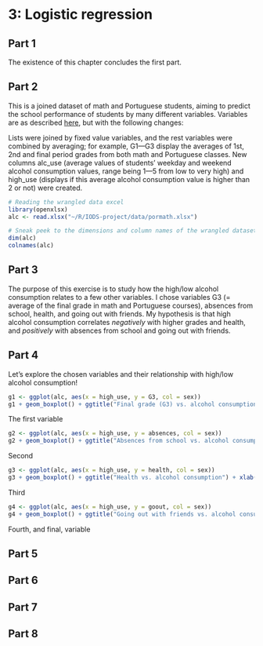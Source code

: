 # 3: Logistic regression

## Part 1 

The existence of this chapter concludes the first part.

## Part 2

This is a joined dataset of math and Portuguese students, aiming to predict the school performance of students by many different variables. Variables are as described [here](https://archive.ics.uci.edu/ml/datasets/Student+Performance), but with the following changes:

Lists were joined by fixed value variables, and the rest variables were combined by averaging; for example, G1—G3 display the averages of 1st, 2nd and final period grades from both math and Portuguese classes. New columns alc_use (average values of students' weekday and weekend alcohol consumption values, range being 1—5 from low to very high) and high_use (displays if this average alcohol consumption value is higher than 2 or not) were created.

```r
# Reading the wrangled data excel
library(openxlsx)
alc <- read.xlsx("~/R/IODS-project/data/pormath.xlsx")

# Sneak peek to the dimensions and column names of the wrangled dataset
dim(alc)
colnames(alc)

```

## Part 3

The purpose of this exercise is to study how the high/low alcohol consumption relates to a few other variables. I chose variables G3 (= average of the final grade in math and Portuguese courses), absences from school, health, and going out with friends. My hypothesis is that high alcohol consumption correlates *negatively* with higher grades and health, and *positively* with absences from school and going out with friends. 

## Part 4

Let's explore the chosen variables and their relationship with high/low alcohol consumption!

```r
g1 <- ggplot(alc, aes(x = high_use, y = G3, col = sex))
g1 + geom_boxplot() + ggtitle("Final grade (G3) vs. alcohol consumption") + xlab("High use of alcohol") + ylab("Final grade")
```
The first variable

```r
g2 <- ggplot(alc, aes(x = high_use, y = absences, col = sex))
g2 + geom_boxplot() + ggtitle("Absences from school vs. alcohol consumption") + xlab("High use of alcohol") + ylab("Absences")
```
Second

```r
g3 <- ggplot(alc, aes(x = high_use, y = health, col = sex))
g3 + geom_boxplot() + ggtitle("Health vs. alcohol consumption") + xlab("High use of alcohol") + ylab("Health")
```
Third

```r
g4 <- ggplot(alc, aes(x = high_use, y = goout, col = sex))
g4 + geom_boxplot() + ggtitle("Going out with friends vs. alcohol consumption") + xlab("High use of alcohol") + ylab("Going out with friends")
```
Fourth, and final, variable

## Part 5
## Part 6
## Part 7
## Part 8